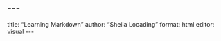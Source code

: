 ## \-\--

title: "Learning Markdown" author: "Sheila Locading" format: html editor: visual \-\--

# 
